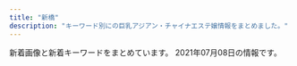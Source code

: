 ```yaml
---
title: "新橋"
description: "キーワード別にの巨乳アジアン・チャイナエステ嬢情報をまとめました。"
---
```


新着画像と新着キーワードをまとめています。
2021年07月08日の情報です。

<DmmAffiliateIns />
<KeywordTable
  shops={
    [
    {
        "name": "\u3082\u307f\u6975",
        "img_links": [
            "http://www.momigoku.mensest.com/files/006-02.jpg",
            "http://www.momigoku.mensest.com/files/009.jpg",
            "http://www.momigoku.mensest.com/files/001.jpg",
            "http://www.momigoku.mensest.com/files/005-02.jpg",
            "http://www.momigoku.mensest.com/photo_news/upimg/6504960e3d603628fe_0.jpg",
            "http://www.momigoku.mensest.com/images/mobile.jpg",
            "http://www.momigoku.mensest.com/files/008-03.jpg",
            "http://www.momigoku.mensest.com/files/008-02.jpg",
            "http://www.momigoku.mensest.com/files/003-03.jpg",
            "http://www.momigoku.mensest.com/files/002-02.jpg",
            "http://www.momigoku.mensest.com/files/005.jpg",
            "http://www.momigoku.mensest.com/files/003.jpg",
            "http://www.momigoku.mensest.com/files/008.jpg",
            "http://www.momigoku.mensest.com/files/004-03.jpg",
            "http://www.momigoku.mensest.com/files/007.jpg",
            "http://www.momigoku.mensest.com/photo_news/upimg/6504960e3d603628fe_1.jpg",
            "http://www.momigoku.mensest.com/files/001-03.jpg",
            "http://www.momigoku.mensest.com/files/006-03.jpg",
            "http://www.momigoku.mensest.com/images/r3.jpg",
            "http://www.momigoku.mensest.com/files/004-02.jpg",
            "http://www.momigoku.mensest.com/files/007-03.jpg",
            "http://www.momigoku.mensest.com/files/006.jpg",
            "http://www.momigoku.mensest.com/files/007-02.jpg",
            "http://www.momigoku.mensest.com/files/004.jpg",
            "http://www.momigoku.mensest.com/files/009-03.jpg",
            "http://www.momigoku.mensest.com/files/002.jpg",
            "http://www.momigoku.mensest.com/files/001-02.jpg",
            "http://www.momigoku.mensest.com/photo_news/upimg/6568560e4063c21661_0.jpg",
            "http://www.momigoku.mensest.com/files/002-03.jpg",
            "http://www.momigoku.mensest.com/images/line.png",
            "http://www.momigoku.mensest.com/files/003-02.jpg",
            "http://www.momigoku.mensest.com/files/005-03.jpg",
            "http://www.momigoku.mensest.com/files/009-02.jpg"
        ],
        "url": "http://www.momigoku.mensest.com/",
        "station": "JR\u65b0\u6a4b\u99c5\u70cf\u68ee\u53e3",
        "keywords": {
            "E": 4,
            "\u30bb\u30af\u30b7\u30fc": 1,
            "D": 28,
            "C": 21,
            "87": 36
        }
    },
    {
        "keywords": {
            "C": 6,
            "D": 9
        },
        "name": "Artemis",
        "url": "https://hamamatsucho-esthe.work/",
        "station": "JR\u6d5c\u677e\u753a\u99c5\u5317\u53e3",
        "img_links": [
            "https://hamamatsucho-esthe.work/room/2-l.jpg",
            "https://hamamatsucho-esthe.work/room/3-l.jpg",
            "https://hamamatsucho-esthe.work/room/4-s.jpg",
            "https://hamamatsucho-esthe.work/2018/11/09/kana-s1.jpg",
            "https://hamamatsucho-esthe.work/staff/yuki-s1.jpg",
            "https://hamamatsucho-esthe.work/room/4-l.jpg",
            "https://hamamatsucho-esthe.work/icon/facebook.png",
            "https://hamamatsucho-esthe.work/staff/riko-s1.jpg",
            "https://hamamatsucho-esthe.work/images/main1.jpg",
            "https://hamamatsucho-esthe.work/staff/maki-l1.jpg",
            "https://hamamatsucho-esthe.work/staff/mimi-s1.jpg",
            "https://hamamatsucho-esthe.work/images/flower.png",
            "https://hamamatsucho-esthe.work/2019/01/14/emi-s1.jpg",
            "https://hamamatsucho-esthe.work/menu/home.png",
            "https://hamamatsucho-esthe.work/2021/06/04/yuki-s1.jpg",
            "https://hamamatsucho-esthe.work/room/esthe2.jpg",
            "https://hamamatsucho-esthe.work/room/3-s.jpg",
            "https://hamamatsucho-esthe.work/icon/line.png",
            "https://hamamatsucho-esthe.work/kana01.png",
            "https://hamamatsucho-esthe.work/menu/friend.png",
            "https://hamamatsucho-esthe.work/button/blog.png",
            "https://hamamatsucho-esthe.work/staff/riri-s1.jpg",
            "https://hamamatsucho-esthe.work/images/footer-l.png",
            "https://hamamatsucho-esthe.work/room/esthe3.jpg",
            "https://hamamatsucho-esthe.work/staff/nana-s1.jpg",
            "https://hamamatsucho-esthe.work/images/footer-r.png",
            "https://hamamatsucho-esthe.work/room/1-s.jpg",
            "https://hamamatsucho-esthe.work/2020/11/06/momo-s1.jpg",
            "https://hamamatsucho-esthe.work/room/esthe1.jpg",
            "https://hamamatsucho-esthe.work/room/1-l.jpg",
            "https://hamamatsucho-esthe.work/2019/05/25/riko-s1.jpg",
            "https://hamamatsucho-esthe.work/2021/04/22/nana-s1.jpg",
            "https://hamamatsucho-esthe.work/2019/11/05/nanami-s1.jpg",
            "https://hamamatsucho-esthe.work/staff/yuki-l1.jpg",
            "https://hamamatsucho-esthe.work/2021/05/20/mimi-s1.jpg",
            "https://hamamatsucho-esthe.work/icon/twitter.png",
            "https://hamamatsucho-esthe.work/staff/riri-l1.jpg",
            "https://hamamatsucho-esthe.work/2018/12/26/sayaka-s1.jpg",
            "https://hamamatsucho-esthe.work/2019/05/25/koko-s1.jpg",
            "https://hamamatsucho-esthe.work/2018/09/10/sora-s1.jpg",
            "https://hamamatsucho-esthe.work/button/home.png",
            "https://hamamatsucho-esthe.work/images/main-sp.jpg",
            "https://hamamatsucho-esthe.work/2018/09/10/misa-s1.jpg",
            "https://hamamatsucho-esthe.work/button/staff.png",
            "https://hamamatsucho-esthe.work/2020/07/30/maki-s1.jpg",
            "https://hamamatsucho-esthe.work/staff/nana-l1.jpg",
            "https://hamamatsucho-esthe.work/menu/gallery.png",
            "https://hamamatsucho-esthe.work/staff/mimi-l1.jpg",
            "https://hamamatsucho-esthe.work/images/clear.png",
            "https://hamamatsucho-esthe.work/2020/01/05/yuki-s1.jpg",
            "https://hamamatsucho-esthe.work/images/qrcode.png",
            "https://hamamatsucho-esthe.work/staff/maki-s1.jpg",
            "https://hamamatsucho-esthe.work/room/2-s.jpg",
            "https://hamamatsucho-esthe.work/menu/blog.png",
            "https://hamamatsucho-esthe.work/menu/info.png",
            "https://hamamatsucho-esthe.work/2021/03/26/riri-s1.jpg",
            "https://hamamatsucho-esthe.work/icon/google_plus.png",
            "https://hamamatsucho-esthe.work/2019/06/14/riri-s1.jpg"
        ]
    },
    {
        "name": "\u30ab\u30b5\u30d6\u30e9\u30f3\u30ab",
        "station": "\u5185\u5e78\u753a\u99c5A3",
        "url": "http://romantic-est.info/",
        "img_links": [
            "http://romantic-est.info/link/menlog.jpg",
            "http://romantic-est.info/img/r1.jpg",
            "http://romantic-est.info/img/cg07.jpg",
            "http://romantic-est.info/img/cg111.jpg",
            "http://romantic-est.info/img/line.jpg",
            "http://romantic-est.info/img/cg071.jpg",
            "http://romantic-est.info/img/cg091.jpg",
            "http://romantic-est.info/img/topimg1.jpg",
            "http://romantic-est.info/img/r5.jpg",
            "http://romantic-est.info/img/cg11.jpg",
            "http://romantic-est.info/img/kan.jpg",
            "http://romantic-est.info/img/cg061.jpg",
            "https://s-este.jp/img/common/freebanner/200_40.png",
            "http://romantic-est.info/img/rec00.jpg",
            "https://www.est-tatsujin.jp/theme/esthe_no_tatsujin_front/banner/estbnr_s2_200x40.jpg",
            "http://romantic-est.info/img/cg09.jpg",
            "http://romantic-est.info/img/r3.jpg",
            "http://romantic-est.info/img/cg03.jpg",
            "http://romantic-est.info/img/r4.jpg",
            "http://romantic-est.info/img/cg031.jpg",
            "http://romantic-est.info/img/topimg.jpg",
            "http://romantic-est.info/img/r2.jpg",
            "http://romantic-est.info/img/line1.jpg",
            "http://romantic-est.info/img/cg06.jpg"
        ],
        "keywords": {}
    },
    {
        "station": "JR\u6d5c\u677e\u753a\u99c5\u5317\u53e3",
        "url": "https://hamamatsucho-mensesthe.net/",
        "img_links": [
            "https://hamamatsucho-mensesthe.net/staff/top/mitsuki-s1.jpg",
            "https://hamamatsucho-mensesthe.net/wp/wp-content/uploads/2019/07/0677E994-1DBF-4E0E-AB70-7CA5C034B140-150x150.jpeg",
            "https://hamamatsucho-mensesthe.net/wp/wp-content/uploads/2021/07/rika-150x150.jpg",
            "https://hamamatsucho-mensesthe.net/images/footer-r.png",
            "https://hamamatsucho-mensesthe.net/room/room-l4.jpg",
            "https://hamamatsucho-mensesthe.net/wp/wp-content/uploads/2020/01/mitsuki.jpg",
            "https://hamamatsucho-mensesthe.net/staff/top/ayaka-s1.jpg",
            "https://hamamatsucho-mensesthe.net/wp/wp-content/uploads/2021/07/rika.jpg",
            "https://hamamatsucho-mensesthe.net/wp/icon/facebook.png",
            "https://hamamatsucho-mensesthe.net/wp/images/top3.jpg",
            "https://hamamatsucho-mensesthe.net/images/flower.png",
            "https://hamamatsucho-mensesthe.net/icon/twitter.png",
            "https://hamamatsucho-mensesthe.net/wp/wp-content/uploads/2021/05/yuki.jpg",
            "https://hamamatsucho-mensesthe.net/room/room-l1.jpg",
            "https://hamamatsucho-mensesthe.net/wp/wp-content/uploads/2020/01/misaki-l2.jpg",
            "https://hamamatsucho-mensesthe.net/staff/top/rika-s1.jpg",
            "https://hamamatsucho-mensesthe.net/staff/top/aki-s1.jpg",
            "https://hamamatsucho-mensesthe.net/wp/wp-content/uploads/2020/08/ayaka.jpg",
            "https://hamamatsucho-mensesthe.net/room/room-l5.jpg",
            "https://hamamatsucho-mensesthe.net/images/clear.png",
            "https://hamamatsucho-mensesthe.net/wp/wp-content/uploads/2019/07/587590BB-96D0-4887-BE26-3B1413FF7283-150x150.jpeg",
            "https://hamamatsucho-mensesthe.net/wp/wp-content/uploads/2019/10/eri-150x150.jpg",
            "https://hamamatsucho-mensesthe.net/wp/images/mensesthe.jpg",
            "https://hamamatsucho-mensesthe.net/wp/wp-content/uploads/2020/10/aki-150x150.jpg",
            "https://hamamatsucho-mensesthe.net/wp/wp-content/uploads/2020/02/nana.jpg",
            "https://hamamatsucho-mensesthe.net/wp/wp-content/uploads/2020/02/1714CAA8-3D57-4009-AB72-F5A8E6B60310.jpeg",
            "https://hamamatsucho-mensesthe.net/staff/top/emi-s1.jpg",
            "https://hamamatsucho-mensesthe.net/room/room-l3.jpg",
            "https://hamamatsucho-mensesthe.net/staff/top/rin-s1.jpg",
            "https://hamamatsucho-mensesthe.net/room/room-l6.jpg",
            "https://hamamatsucho-mensesthe.net/staff/top/miyu-s1.jpg",
            "https://hamamatsucho-mensesthe.net/wp/images/top1.jpg",
            "https://hamamatsucho-mensesthe.net/wp/icon/google_plus.png",
            "https://hamamatsucho-mensesthe.net/wp/icon/line.png",
            "https://hamamatsucho-mensesthe.net/wp/wp-content/uploads/2021/01/yuna-150x150.jpg",
            "https://hamamatsucho-mensesthe.net/wp/wp-content/uploads/2020/02/stand-by.jpg",
            "https://hamamatsucho-mensesthe.net/icon/google_plus.png",
            "https://hamamatsucho-mensesthe.net/icon/line.png",
            "https://hamamatsucho-mensesthe.net/images/footer-l.png",
            "https://hamamatsucho-mensesthe.net/wp/images/top2.jpg",
            "https://hamamatsucho-mensesthe.net/wp/wp-content/uploads/2020/01/emi-l1.jpg",
            "https://hamamatsucho-mensesthe.net/link/mens-esthe.png",
            "https://hamamatsucho-mensesthe.net/wp/icon/twitter.png",
            "https://hamamatsucho-mensesthe.net/room/room-l2.jpg",
            "https://hamamatsucho-mensesthe.net/wp/wp-content/uploads/2020/11/urara.jpg",
            "https://hamamatsucho-mensesthe.net/wp/images/clear.png",
            "https://hamamatsucho-mensesthe.net/icon/facebook.png",
            "https://hamamatsucho-mensesthe.net/wp/wp-content/uploads/2021/05/yuki-s1-150x150.jpg",
            "https://hamamatsucho-mensesthe.net/staff/top/nao-s1.jpg"
        ],
        "name": "SERA",
        "keywords": {
            "E": 7,
            "D": 24,
            "C": 4
        }
    },
    {
        "keywords": {},
        "url": "http://yukizhouse00.web.fc2.com/",
        "station": "JR\u6d5c\u677e\u753a\u99c5\u5357\u53e3",
        "name": "Yuki\u2019s House",
        "img_links": [
            "http://yukizhouse00.web.fc2.com/images/slider/slid1.jpg",
            "http://yukizhouse00.web.fc2.com/images/portfolio/work-6.jpg",
            "http://yukizhouse00.web.fc2.com/images/slider/slid2.jpg",
            "http://yukizhouse00.web.fc2.com/images/portfolio/work-2.jpg",
            "http://yukizhouse00.web.fc2.com/images/portfolio/work-1.jpg",
            "http://yukizhouse00.web.fc2.com/images/portfolio/work-5.jpg",
            "http://yukizhouse00.web.fc2.com/images/portfolio/work-3.jpg",
            "http://yukizhouse00.web.fc2.com/images/portfolio/work-4.jpg"
        ]
    },
    {
        "url": "http://melpomene-est.biz/",
        "img_links": [
            "http://melpomene-est.biz/images/b1.jpg",
            "http://melpomene-est.biz/images/b5.jpg",
            "http://melpomene-est.biz/images/r2.jpg",
            "http://melpomene-est.biz/images/tel.png",
            "http://melpomene-est.biz/images/ac4.jpg",
            "http://melpomene-est.biz/images/b3.jpg",
            "http://melpomene-est.biz/images/r6.jpg",
            "http://melpomene-est.biz/images/r3.jpg",
            "http://melpomene-est.biz/images/cg01.jpg",
            "http://melpomene-est.biz/images/rosel.png",
            "http://melpomene-est.biz/images/cg02.jpg",
            "http://melpomene-est.biz/images/b6.jpg",
            "http://melpomene-est.biz/images/cg03.jpg",
            "http://melpomene-est.biz/images/ac2.jpg",
            "http://melpomene-est.biz/images/r1.jpg",
            "http://melpomene-est.biz/images/qrc.png",
            "http://melpomene-est.biz/images/ac1.jpg",
            "http://melpomene-est.biz/images/r5.jpg",
            "http://melpomene-est.biz/images/ac3.jpg",
            "http://melpomene-est.biz/images/r4.jpg",
            "http://melpomene-est.biz/images/kan.jpg",
            "http://melpomene-est.biz/images/cg08.jpg",
            "http://melpomene-est.biz/images/cg09.jpg",
            "http://melpomene-est.biz/images/roser.png",
            "http://melpomene-est.biz/images/cg05.jpg",
            "http://melpomene-est.biz/images/b2.jpg",
            "http://melpomene-est.biz/images/cg06.jpg",
            "http://melpomene-est.biz/images/b4.jpg"
        ],
        "station": "JR\u65b0\u6a4b\u99c5\u65e5\u6bd4\u8c37\u53e3",
        "name": "\u30bb\u30cf\u30c8",
        "keywords": {
            "86": 31,
            "87": 6
        }
    },
    {
        "keywords": {
            "85": 4,
            "87": 4,
            "83": 4,
            "90": 4,
            "86": 4
        },
        "station": "JR\u6d5c\u677e\u753a\u99c5\u5357\u53e3",
        "name": "\u6c34\u7121\u6708\uff5e\u307f\u306a\u3065\u304d\uff5e",
        "url": "https://minazuki-tokyo.com/",
        "img_links": [
            "https://minazuki-tokyo.com/wp-content/uploads/2020/11/photo01.png",
            "https://minazuki-tokyo.com/wp-content/uploads/2021/02/t05.png",
            "https://minazuki-tokyo.com/wp-content/uploads/2021/02/t03.png",
            "https://minazuki-tokyo.com/wp-content/uploads/2021/02/price.png",
            "https://minazuki-tokyo.com/wp-content/uploads/2021/02/koyuri-1.jpg",
            "https://minazuki-tokyo.com/wp-content/uploads/2021/02/haru.jpg",
            "https://minazuki-tokyo.com/wp-content/uploads/2021/02/top1.png",
            "https://minazuki-tokyo.com/wp-content/uploads/2021/02/haru.png",
            "https://minazuki-tokyo.com/wp-content/uploads/2021/02/t06.png",
            "https://minazuki-tokyo.com/wp-content/uploads/2021/03/top10.png",
            "https://minazuki-tokyo.com/wp-content/uploads/2021/02/ayu.jpg",
            "https://minazuki-tokyo.com/wp-content/uploads/2021/02/sm01.png",
            "https://minazuki-tokyo.com/wp-content/uploads/2021/02/yumi.jpg",
            "https://minazuki-tokyo.com/wp-content/uploads/2020/11/photo05.png",
            "https://minazuki-tokyo.com/wp-content/uploads/2020/11/photo04.png",
            "https://minazuki-tokyo.com/wp-content/uploads/2021/02/sm02.png",
            "https://minazuki-tokyo.com/wp-content/uploads/2021/02/t02.png",
            "https://minazuki-tokyo.com/wp-content/uploads/2021/02/t08.png",
            "https://minazuki-tokyo.com/wp-content/uploads/2021/02/t04.png",
            "https://minazuki-tokyo.com/wp-content/uploads/2021/02/cam.png",
            "https://minazuki-tokyo.com/wp-content/uploads/2021/02/ayu.png",
            "https://minazuki-tokyo.com/wp-content/uploads/2021/02/yuyu.png",
            "https://minazuki-tokyo.com/wp-content/uploads/2021/02/yuyu2.jpg",
            "https://minazuki-tokyo.com/wp-content/uploads/2021/02/t01.png",
            "https://minazuki-tokyo.com/wp-content/uploads/2021/02/sm03.png",
            "https://minazuki-tokyo.com/wp-content/uploads/2021/02/yumi.png",
            "https://minazuki-tokyo.com/wp-content/uploads/2021/02/koyuri.png",
            "https://minazuki-tokyo.com/wp-content/uploads/2021/02/t07.png",
            "https://minazuki-tokyo.com/wp-content/uploads/2021/02/2-09.png",
            "https://minazuki-tokyo.com/wp-content/uploads/2020/11/photo03.png",
            "https://minazuki-tokyo.com/wp-content/uploads/2021/02/sm04.png",
            "https://minazuki-tokyo.com/wp-content/uploads/2021/02/top2.png",
            "https://minazuki-tokyo.com/wp-content/uploads/2020/11/photo02.png"
        ]
    },
    {
        "img_links": [
            "https://static.wixstatic.com/media/c0eb72_9f57c6ba804e4a55805040f7832a3bb9~mv2.png",
            "https://static.wixstatic.com/media/c0eb72_349ce6f6faed4c09b9ec1e412ba7a370~mv2.jpg",
            "https://static.wixstatic.com/media/c0eb72_068fd8e3a6034963bb1dcf1002759294~mv2.png",
            "https://static.wixstatic.com/media/c0eb72_43f5a28bd3004602b64ed4bc3095af0e~mv2.png",
            "https://static.wixstatic.com/media/c0eb72_026f8703429f4d1a93067d6664ba9e24~mv2.png"
        ],
        "keywords": {},
        "station": "JR\u7530\u753a\u99c5\u897f\u53e3",
        "url": "https://www.morinokaori-massage.com/",
        "name": "\u68ee\u306e\u9999"
    },
    {
        "keywords": {
            "88": 10,
            "87": 6,
            "E": 6,
            "84": 4,
            "85": 4
        },
        "name": "Tami",
        "url": "http://body-heal.net/",
        "img_links": [
            "http://body-heal.net/images/store/01.jpg",
            "http://body-heal.net/images/access/04.jpg",
            "http://body-heal.net/staffPhoto/b20190608220420.jpg",
            "http://body-heal.net/images/show.jpg",
            "http://body-heal.net/staffPhoto/b20190120201033.jpg",
            "http://body-heal.net/js/sliderLine/slide_next.png",
            "http://body-heal.net/staffPhoto/b20180721035111.jpg",
            "http://body-heal.net/images/store/04.jpg",
            "http://body-heal.net/images/store/06.jpg",
            "http://body-heal.net/staffPhoto/b20190117105438.jpg",
            "http://body-heal.net/staffPhoto/b20190608222039.jpg",
            "http://body-heal.net/images/store/05.jpg",
            "http://body-heal.net/staffPhoto/b20190218130854.jpg",
            "http://body-heal.net/images/access/01.jpg",
            "http://body-heal.net/images/access/02.jpg",
            "http://body-heal.net/js/sliderLine/slide_prev.png",
            "http://body-heal.net/uploadfiles/images/campaignBodyHealNet.jpg",
            "http://body-heal.net/images/access/03.jpg",
            "http://body-heal.net/images/access/05.jpg",
            "http://body-heal.net/staffPhoto/b20180926231950.jpg"
        ],
        "station": "JR\u7530\u753a\u99c5\u4e09\u7530\u53e3"
    },
    {
        "keywords": {
            "F": 3,
            "D": 7,
            "C": 3,
            "E": 2
        },
        "name": "Oriental Spa",
        "img_links": [
            "https://hamamatsucho-mensesthe.com/staff2/wp-content/uploads/2019/12/nanami02-2.png",
            "https://hamamatsucho-mensesthe.com/2018/11/23/arisa-s1.jpg",
            "https://hamamatsucho-mensesthe.com/kumi1.jpg",
            "https://hamamatsucho-mensesthe.com/room/3.jpg",
            "https://hamamatsucho-mensesthe.com/icon/google_plus.png",
            "https://hamamatsucho-mensesthe.com/menu/friend.png",
            "https://hamamatsucho-mensesthe.com/staff/yoko-l1.jpg",
            "https://hamamatsucho-mensesthe.com/images/flower.png",
            "https://hamamatsucho-mensesthe.com/staff/arisa-l1.jpg",
            "https://hamamatsucho-mensesthe.com/staff2/wp-content/uploads/2021/06/hime01.png",
            "https://hamamatsucho-mensesthe.com/nana03.png",
            "https://hamamatsucho-mensesthe.com/2018/12/21/yuyu-s1.jpg",
            "https://hamamatsucho-mensesthe.com/staff2/wp-content/uploads/2021/03/miku03.png",
            "https://hamamatsucho-mensesthe.com/icon/line.png",
            "https://hamamatsucho-mensesthe.com/images/main1.jpg",
            "https://hamamatsucho-mensesthe.com/staff/yoko-s1.jpg",
            "https://hamamatsucho-mensesthe.com/kumi2.jpg",
            "https://hamamatsucho-mensesthe.com/button/sche.png",
            "https://hamamatsucho-mensesthe.com/staff2/wp-content/uploads/2021/06/yuki02.png",
            "https://hamamatsucho-mensesthe.com/2018/03/02/anna-s1.jpg",
            "https://hamamatsucho-mensesthe.com/room/4.jpg",
            "https://hamamatsucho-mensesthe.com/images/footer-r.png",
            "https://hamamatsucho-mensesthe.com/staff/nana-l1.jpg",
            "https://hamamatsucho-mensesthe.com/staff2/wp-content/uploads/2020/11/momo02.png",
            "https://hamamatsucho-mensesthe.com/images/header3.png",
            "https://hamamatsucho-mensesthe.com/menu/home.png",
            "https://hamamatsucho-mensesthe.com/room/1.jpg",
            "https://hamamatsucho-mensesthe.com/staff/nana-s1.jpg",
            "https://hamamatsucho-mensesthe.com/staff2/wp-content/uploads/2021/06/ai01.png",
            "https://hamamatsucho-mensesthe.com/staff2/wp-content/uploads/2021/06/miki01.png",
            "https://hamamatsucho-mensesthe.com/miyuki01.png",
            "https://hamamatsucho-mensesthe.com/staff2/wp-content/uploads/2020/11/siruet.png",
            "https://hamamatsucho-mensesthe.com/menu/info.png",
            "https://hamamatsucho-mensesthe.com/button/staff.png",
            "https://hamamatsucho-mensesthe.com/images/clear.png",
            "https://hamamatsucho-mensesthe.com/staff2/wp-content/uploads/2021/06/linko05.png",
            "https://hamamatsucho-mensesthe.com/menu/sche.png",
            "https://hamamatsucho-mensesthe.com/2018/06/08/hana-s2.jpg",
            "https://hamamatsucho-mensesthe.com/room/esthe2.jpg",
            "https://hamamatsucho-mensesthe.com/images/main-sp.jpg",
            "https://hamamatsucho-mensesthe.com/room/esthe1.jpg",
            "https://hamamatsucho-mensesthe.com/icon/facebook.png",
            "https://hamamatsucho-mensesthe.com/icon/twitter.png",
            "https://hamamatsucho-mensesthe.com/images/footer-l.png",
            "https://hamamatsucho-mensesthe.com/staff/koko-s1.jpg",
            "https://hamamatsucho-mensesthe.com/staff/yuyu-s1.jpg",
            "https://hamamatsucho-mensesthe.com/staff/yuyu-l1.jpg",
            "https://hamamatsucho-mensesthe.com/menu/gallery.png",
            "https://hamamatsucho-mensesthe.com/staff2/wp-content/uploads/2021/05/mimi02.png",
            "https://hamamatsucho-mensesthe.com/staff2/wp-content/uploads/2021/03/rina03.png",
            "https://hamamatsucho-mensesthe.com/button/home.png",
            "https://hamamatsucho-mensesthe.com/staff/arisa-s1.jpg",
            "https://hamamatsucho-mensesthe.com/room/esthe3.jpg",
            "https://hamamatsucho-mensesthe.com/staff/koko-l1.jpg",
            "https://hamamatsucho-mensesthe.com/staff2/wp-content/uploads/2021/07/yui01.png",
            "https://hamamatsucho-mensesthe.com/room/2.jpg",
            "https://hamamatsucho-mensesthe.com/2018/12/21/koko-s1.jpg",
            "https://hamamatsucho-mensesthe.com/staff2/wp-content/uploads/2019/12/haru-1.png",
            "https://hamamatsucho-mensesthe.com/2018/06/12/yoko-s1.jpg",
            "https://hamamatsucho-mensesthe.com/2017/10/08/ruru-s1.jpg"
        ],
        "url": "https://hamamatsucho-mensesthe.com/",
        "station": "JR\u6d5c\u677e\u753a\u99c5\u5317\u53e3"
    },
    {
        "name": "Aroma Coco8",
        "url": "https://aroma-queen.work/",
        "station": "JR\u65b0\u6a4b\u99c5\u70cf\u68ee\u53e3",
        "keywords": {
            "D": 4,
            "\u4e73": 2,
            "\u80f8": 2,
            "G": 1,
            "E": 7,
            "F": 1,
            "\u30bb\u30af\u30b7\u30fc": 22
        },
        "img_links": [
            "https://aroma-queen.work/images/st/st_maisy.jpg",
            "https://aroma-queen.work/images/st/st_25.jpg",
            "https://aroma-queen.work/images/st/st_rei.jpg",
            "https://aroma-queen.work/images/st/st_jasmine_1.jpg",
            "https://aroma-queen.work/images/st/st_kaori_2.jpg",
            "https://aroma-queen.work/images/st/st_yuyu.jpg",
            "https://aroma-queen.work/images/st/st_nanako.jpg",
            "https://aroma-queen.work/images/st/st_pink_3.jpg",
            "https://aroma-queen.work/images/st/st_miki.jpg",
            "https://aroma-queen.work/images/st/st_min_2.jpg",
            "https://aroma-queen.work/images/week_campaign.jpg",
            "https://aroma-queen.work/images/st/st_hana_1.jpg",
            "https://aroma-queen.work/images/st/st_angel_2.jpg",
            "https://aroma-queen.work/images/st/st_four1.jpg",
            "https://aroma-queen.work/images/st/st_ou_1.jpg",
            "https://aroma-queen.work/images/st/st_ryuu_2.jpg",
            "https://aroma-queen.work/images/st/st_pink_4.jpg",
            "https://aroma-queen.work/images/st/st_yumi.jpg",
            "https://aroma-queen.work/images/st/st_aigo.jpg",
            "https://aroma-queen.work/images/st/st_sayuri_1.jpg",
            "https://aroma-queen.work/images/st/st_13.jpg",
            "https://aroma-queen.work/images/st/st_honey_1.jpg",
            "https://aroma-queen.work/images/st/st_jj_1.jpg",
            "https://aroma-queen.work/images/st/st_pink_2.jpg",
            "https://aroma-queen.work/images/st/st_hana_2.jpg",
            "https://aroma-queen.work/images/st/st_nuna2.jpg",
            "https://aroma-queen.work/images/st/st_maria.jpg",
            "https://aroma-queen.work/images/st/st_7_1.jpg",
            "https://aroma-queen.work/images/st/st_chiba_4.jpg",
            "https://aroma-queen.work/images/st/st_lucy_3.jpg",
            "https://aroma-queen.work/images/st/st_eiri.jpg",
            "https://aroma-queen.work/images/st/st_17_2.jpg",
            "https://aroma-queen.work/images/st/st_yuri_2.jpg",
            "https://aroma-queen.work/images/st/st_koko.jpg",
            "https://aroma-queen.work/images/st/st_aya_1.jpg",
            "https://aroma-queen.work/images/st/st_min_4.jpg",
            "https://aroma-queen.work/images/st/st_14_1.jpg",
            "https://aroma-queen.work/images/st/st_gei.jpg",
            "https://aroma-queen.work/images/st/st_cake_1.jpg",
            "https://aroma-queen.work/images/st/st_cindy.jpg",
            "https://aroma-queen.work/images/top_campaign_dec.jpg",
            "https://aroma-queen.work/images/st/st_rei_3.jpg",
            "https://aroma-queen.work/images/st/st_nuna3.jpg",
            "https://aroma-queen.work/images/st/st_17_1.jpg",
            "https://aroma-queen.work/images/st/st_chiba_2.jpg",
            "https://aroma-queen.work/images/st/st_pink_1.jpg",
            "https://aroma-queen.work/images/st/st_mayumi_1.jpg",
            "https://aroma-queen.work/images/st/st_ai_1.jpg",
            "https://aroma-queen.work/images/st/st_mimi_1.jpg",
            "https://aroma-queen.work/images/st/st_bibi.jpg",
            "https://aroma-queen.work/images/st/st_mai_1.jpg",
            "https://aroma-queen.work/images/st/st_yuri.jpg",
            "https://aroma-queen.work/images/st/st_yuri_3.jpg",
            "https://aroma-queen.work/images/st/st_anan.jpg",
            "https://aroma-queen.work/images/st/st_hara3.jpg",
            "https://aroma-queen.work/images/st/st_kiki_1.jpg",
            "https://aroma-queen.work/images/st/st_hara.jpg",
            "https://aroma-queen.work/images/st/st_kou1.jpg",
            "https://aroma-queen.work/images/top_campaign_spring.jpg",
            "https://aroma-queen.work/images/st/st_coco_1.jpg",
            "https://aroma-queen.work/images/st/st_bibi_1.jpg",
            "https://aroma-queen.work/images/st/st_nori.jpg",
            "https://aroma-queen.work/images/st/st_saya_1.jpg",
            "https://aroma-queen.work/images/st/st_shizuka_1.jpg",
            "https://aroma-queen.work/images/st/st_chiba_1.jpg",
            "https://aroma-queen.work/images/st/st_ai.jpg",
            "https://aroma-queen.work/images/st/st_huxa.jpg",
            "https://aroma-queen.work/images/st/st_dan_2.jpg",
            "https://aroma-queen.work/images/st/st_18.jpg",
            "https://aroma-queen.work/images/st/st_joy_1.jpg",
            "https://aroma-queen.work/images/st/st_nan.jpg",
            "https://aroma-queen.work/images/st/st_aiko_1.jpg",
            "https://aroma-queen.work/images/st/st_sakura_1.jpg",
            "https://aroma-queen.work/images/top.png",
            "https://aroma-queen.work/images/st/st_rena_2.jpg",
            "https://aroma-queen.work/images/top2.png",
            "https://aroma-queen.work/images/st/st_mirror_2.jpg",
            "https://aroma-queen.work/images/st/st_17.jpg",
            "https://aroma-queen.work/images/st/st_21.jpg",
            "https://aroma-queen.work/images/st/st_nana_1.jpg",
            "https://aroma-queen.work/images/st/st_joy_3.jpg",
            "https://aroma-queen.work/images/st/st_10_1.jpg",
            "https://aroma-queen.work/images/st/st_joy_2.jpg",
            "https://aroma-queen.work/images/st/st_rinda_2.jpg",
            "https://aroma-queen.work/images/st/st_sofea_2.jpg",
            "https://aroma-queen.work/images/st/st_rinda_6.jpg",
            "https://aroma-queen.work/images/st/st_emi_1.jpg",
            "https://aroma-queen.work/images/st/st_emi.jpg",
            "https://aroma-queen.work/images/st/st_ai1.jpg",
            "https://aroma-queen.work/images/st/st_koko_1.jpg",
            "https://aroma-queen.work/images/st/st_aiko_2.jpg",
            "https://aroma-queen.work/images/st/st_dan_1.jpg",
            "https://aroma-queen.work/images/st/st_nina_3.jpg",
            "https://aroma-queen.work/images/st/st_nana.jpg",
            "https://aroma-queen.work/images/st/st_nuna.jpg",
            "https://aroma-queen.work/images/st/st_party_2.jpg",
            "https://aroma-queen.work/images/st/st_kei.jpg",
            "https://aroma-queen.work/images/st/st_22.jpg",
            "https://aroma-queen.work/images/st/st_bibi_2.jpg",
            "https://aroma-queen.work/images/st/st_eri.jpg",
            "https://aroma-queen.work/images/st/st_rei_2.jpg",
            "https://aroma-queen.work/images/st/st_20_1.jpg",
            "https://aroma-queen.work/images/st/st_kou2.jpg",
            "https://aroma-queen.work/images/st/st_angel_3.jpg",
            "https://aroma-queen.work/images/st/st_ami_2.jpg",
            "https://aroma-queen.work/images/st/st_get_3.jpg",
            "https://aroma-queen.work/images/st/st_16_1.jpg",
            "https://aroma-queen.work/images/st/st_aya.jpg",
            "https://aroma-queen.work/images/st/st_.jpg",
            "https://aroma-queen.work/images/st/st_kaori_1.jpg",
            "https://aroma-queen.work/images/st/st_5_1.jpg",
            "https://aroma-queen.work/images/st/st_saya_0.jpg",
            "https://aroma-queen.work/images/st/st_20.jpg",
            "https://aroma-queen.work/images/st/st_minto_1.jpg",
            "https://aroma-queen.work/images/st/st_ou_2.jpg",
            "https://aroma-queen.work/images/st/st_mirror_3.jpg",
            "https://aroma-queen.work/images/st/st_koy_2.jpg",
            "https://aroma-queen.work/images/st/st_rinda_1.jpg",
            "https://aroma-queen.work/images/st/st_jerry.jpg",
            "https://aroma-queen.work/images/st/st_ou_3.jpg",
            "https://aroma-queen.work/images/st/st_mayumi_2.jpg",
            "https://aroma-queen.work/images/st/st_nami_1.jpg",
            "https://aroma-queen.work/images/st/st_risa_1.jpg",
            "https://aroma-queen.work/images/st/st_kiki2.jpg",
            "https://aroma-queen.work/images/st/st_maya_1.jpg",
            "https://aroma-queen.work/images/st/st_joy.jpg",
            "https://aroma-queen.work/images/st/st_19.jpg"
        ]
    },
    {
        "img_links": [
            "http://www.himawari.mensest.com/files/002.jpg",
            "http://www.himawari.mensest.com/files/006-02.jpg",
            "http://www.himawari.mensest.com/images/s_news.jpg",
            "http://www.himawari.mensest.com/files/006.jpg",
            "http://www.himawari.mensest.com/files/005-02.jpg",
            "http://www.himawari.mensest.com/images/s_link.jpg",
            "http://www.himawari.mensest.com/files/003.jpg",
            "http://www.himawari.mensest.com/images/bj1.jpg",
            "http://www.himawari.mensest.com/files/003-02.jpg",
            "http://www.himawari.mensest.com/images/s_info.jpg",
            "http://www.himawari.mensest.com/files/004.jpg",
            "http://www.himawari.mensest.com/images/mobile.jpg",
            "http://www.himawari.mensest.com/files/005.jpg",
            "http://www.himawari.mensest.com/images/bj3.jpg",
            "http://www.himawari.mensest.com/images/s_staff.jpg",
            "http://www.himawari.mensest.com/images/hua.jpg",
            "http://www.himawari.mensest.com/files/002-02.jpg",
            "http://www.himawari.mensest.com/files/004-02.jpg",
            "http://www.himawari.mensest.com/images/top.png"
        ],
        "station": "JR\u6d5c\u677e\u753a\u99c5\u5317\u53e3",
        "name": "\u3072\u307e\u308f\u308a",
        "url": "http://www.himawari.mensest.com/",
        "keywords": {
            "C": 3,
            "D": 2,
            "87": 2,
            "86": 3
        }
    },
    {
        "img_links": [
            "http://www.es-tokyo.link/img/rin1.jpg",
            "http://www.es-tokyo.link/images/interior_t.jpg",
            "http://www.es-tokyo.link/images/sys1.jpg",
            "http://www.es-tokyo.link/images/s1.png",
            "http://www.es-tokyo.link/img/minami1.jpg",
            "http://www.es-tokyo.link/images/22.jpg",
            "http://www.es-tokyo.link/img/hikari1.jpg",
            "http://www.es-tokyo.link/images/28.jpg",
            "http://www.es-tokyo.link/images/32.jpg",
            "http://www.es-tokyo.link/img/emili1.jpg",
            "http://www.es-tokyo.link/images/b1.jpg",
            "http://www.es-tokyo.link/img/mayu1.jpg",
            "http://www.es-tokyo.link/images/27.jpg",
            "http://www.es-tokyo.link/images/news.jpg",
            "http://www.es-tokyo.link/images/5.jpg",
            "http://www.es-tokyo.link/img/yui1.jpg",
            "http://www.es-tokyo.link/img/momoko1.jpg",
            "http://www.es-tokyo.link/img/kaori1.jpg",
            "http://www.es-tokyo.link/img/naomi1.jpg",
            "http://www.es-tokyo.link/images/head.jpg",
            "http://www.es-tokyo.link/images/25.jpg",
            "http://www.es-tokyo.link/images/mobile.jpg",
            "http://www.es-tokyo.link/images/b2.jpg",
            "http://www.es-tokyo.link/images/24.jpg",
            "http://www.es-tokyo.link/img/izumi1.jpg",
            "http://www.es-tokyo.link/images/3.jpg",
            "http://www.es-tokyo.link/images/30.jpg",
            "http://www.es-tokyo.link/images/int1.jpg",
            "http://www.es-tokyo.link/images/20.jpg",
            "http://www.es-tokyo.link/images/9.jpg",
            "http://www.es-tokyo.link/img/miwa1.jpg",
            "http://www.es-tokyo.link/img/suzu1.jpg",
            "http://www.es-tokyo.link/img/minami2.jpg",
            "http://www.es-tokyo.link/images/23.jpg",
            "http://www.es-tokyo.link/img/erin1.jpg",
            "http://www.es-tokyo.link/images/b3.jpg",
            "http://www.es-tokyo.link/images/newface.jpg",
            "http://www.es-tokyo.link/images/19.jpg",
            "http://www.es-tokyo.link/images/tel.jpg",
            "http://www.es-tokyo.link/images/31.jpg",
            "http://www.es-tokyo.link/img/izumi2.jpg",
            "http://www.es-tokyo.link/images/staff_t.jpg",
            "http://www.es-tokyo.link/img/ami1.jpg",
            "http://www.es-tokyo.link/images/sys2.jpg",
            "http://www.es-tokyo.link/img/erin2.jpg",
            "http://www.es-tokyo.link/images/int2.jpg"
        ],
        "url": "http://www.es-tokyo.link",
        "name": "Pandora*\u30d1\u30f3\u30c9\u30e9",
        "keywords": {},
        "station": "JR\u6d5c\u677e\u753a\u99c5\u5357\u53e3"
    },
    {
        "img_links": [
            "http://www.shiawasenojikan.esjp.info/images/sys3.jpg",
            "http://www.shiawasenojikan.esjp.info/files/009-02.jpg",
            "http://www.shiawasenojikan.esjp.info/images/interior_t.jpg",
            "http://www.shiawasenojikan.esjp.info/files/010-02.jpg",
            "http://www.shiawasenojikan.esjp.info/images/mobile.jpg",
            "http://www.shiawasenojikan.esjp.info/files/003-02.jpg",
            "http://www.shiawasenojikan.esjp.info/images/link_t.jpg",
            "http://www.shiawasenojikan.esjp.info/files/010.jpg",
            "http://www.shiawasenojikan.esjp.info/files/001.jpg",
            "http://www.shiawasenojikan.esjp.info/files/015-02.jpg",
            "http://www.shiawasenojikan.esjp.info/files/003.jpg",
            "http://www.shiawasenojikan.esjp.info/files/015.jpg",
            "http://www.shiawasenojikan.esjp.info/images/tel.jpg",
            "http://www.shiawasenojikan.esjp.info/images/news.jpg",
            "http://www.shiawasenojikan.esjp.info/files/010-03.jpg",
            "http://www.shiawasenojikan.esjp.info/images/head.jpg",
            "http://www.shiawasenojikan.esjp.info/files/003-03.jpg",
            "http://www.shiawasenojikan.esjp.info/files/009-03.jpg",
            "http://www.shiawasenojikan.esjp.info/files/001-02.jpg",
            "http://www.shiawasenojikan.esjp.info/files/015-03.jpg",
            "http://www.shiawasenojikan.esjp.info/images/int2.jpg",
            "http://www.shiawasenojikan.esjp.info/files/009.jpg",
            "http://www.shiawasenojikan.esjp.info/files/001-03.jpg",
            "http://www.shiawasenojikan.esjp.info/images/staff_t.jpg"
        ],
        "url": "http://www.shiawasenojikan.esjp.info/",
        "station": "JR\u65b0\u6a4b\u99c5\u65e5\u6bd4\u8c37\u53e3",
        "keywords": {
            "88": 1,
            "87": 3,
            "D": 5,
            "86": 1
        },
        "name": "\u5e78\u305b\u306e\u6642\u9593"
    },
    {
        "url": "http://tamachi-en.link/",
        "station": "JR\u7530\u753a\u99c5\u6771\u53e3",
        "keywords": {
            "C": 16
        },
        "img_links": [
            "http://tamachi-en.link/images/top.jpg",
            "http://tamachi-en.link/images/g3.jpg",
            "http://tamachi-en.link/images/g2.jpg",
            "http://tamachi-en.link/images/zi_link.png",
            "http://tamachi-en.link/images/zi_staff.png",
            "http://tamachi-en.link/images/g8.jpg",
            "http://tamachi-en.link/images/g0.jpg",
            "http://tamachi-en.link/images/mobile.png",
            "http://tamachi-en.link/images/sakula.jpg",
            "http://tamachi-en.link/images/g5.jpg",
            "http://tamachi-en.link/images/new1.jpg",
            "http://tamachi-en.link/images/g1.jpg",
            "http://tamachi-en.link/images/g6.jpg",
            "http://tamachi-en.link/images/g4.jpg"
        ],
        "name": "\u7e01"
    },
    {
        "img_links": [
            "http://es-leon.link/photos/sites/45/2021/05/2021050416545177.jpg",
            "http://es-leon.link/images/slider03.jpg",
            "http://es-leon.link/photos/sites/45/2021/02/2021021014235421.jpg",
            "http://es-leon.link/images/guide6.jpg",
            "http://es-leon.link/images/lineline.png",
            "http://es-leon.link/images/pagetop.jpg",
            "http://es-leon.link/photos/sites/45/2021/03/2021041002184750.jpg",
            "http://es-leon.link/photos/sites/45/2021/06/2021062907281342.jpg",
            "http://es-leon.link/photos/sites/45/2020/10/2020101404192576.jpg",
            "http://es-leon.link/photos/sites/45/2021/07/202107072214577.jpg",
            "http://es-leon.link/images/guide2.jpg",
            "http://es-leon.link/photos/sites/45/2021/05/2021050416550882.jpg",
            "http://es-leon.link/photos/sites/45/2021/05/2021053003333110.jpg",
            "http://es-leon.link/images/guide1.jpg",
            "http://es-leon.link/photos/sites/45/2021/02/2021022813195234.jpg",
            "http://es-leon.link/photos/sites/45/2021/06/202106280451406.jpg",
            "http://es-leon.link/images/guide5.jpg",
            "http://es-leon.link/photos/sites/45/2021/04/2021041118451354.jpg",
            "http://es-leon.link/images/guide4.jpg",
            "http://es-leon.link/photos/sites/45/2021/04/2021043013400012.jpg",
            "http://es-leon.link/photos/sites/45/2021/06/2021062804513224.jpg",
            "http://es-leon.link/photos/sites/45/2021/02/2021022702210178.jpg",
            "http://es-leon.link/images/nav_link02_no.png",
            "http://es-leon.link/photos/sites/45/2021/04/2021043013395329.jpg",
            "http://es-leon.link/images/slider02.jpg",
            "http://es-leon.link/photos/sites/45/2021/05/2021050301212645.jpg",
            "http://es-leon.link/images/profile.png",
            "http://es-leon.link/photos/sites/45/2021/05/2021050801323975.jpg",
            "http://es-leon.link/images/nav_link04_no.png",
            "http://es-leon.link/photos/sites/45/2021/04/2021041118464285.jpg",
            "http://es-leon.link/photos/sites/45/2020/10/2020101318294854.jpg",
            "http://es-leon.link/images/nav_link07_no.png",
            "http://es-leon.link/images/guide3.jpg",
            "http://es-leon.link/photos/sites/45/2021/06/2021062605513683.jpg",
            "http://es-leon.link/photos/sites/45/2021/03/2021031222423325.jpg",
            "http://es-leon.link/images/nav_link05_no.png",
            "http://es-leon.link/photos/sites/45/2020/10/2020101517271166.jpg",
            "http://es-leon.link/photos/sites/45/2020/10/2020101318300043.jpg",
            "http://es-leon.link/images/qr.png",
            "http://es-leon.link/images/card.png",
            "http://es-leon.link/photos/sites/45/2021/02/2021022815420713.jpg",
            "http://es-leon.link/images/slider04.jpg",
            "http://es-leon.link/photos/sites/45/2021/04/2021043018143110.jpg",
            "http://es-leon.link/photos/sites/45/2021/05/2021050617464464.jpg",
            "http://es-leon.link/photos/sites/45/2020/10/202010010328436.jpg",
            "http://es-leon.link/photos/sites/45/2021/02/2021022813203297.jpg",
            "http://es-leon.link/images/nav_link06_no.png",
            "http://es-leon.link/photos/sites/45/2021/02/202102281658118.jpg",
            "http://es-leon.link/photos/sites/45/2021/05/2021052608131497.jpg",
            "http://es-leon.link/photos/sites/45/2021/05/2021050801330145.jpg",
            "http://es-leon.link/images/slider01.jpg",
            "http://es-leon.link/images/nav_link01_no.png",
            "http://es-leon.link/photos/sites/45/2021/04/2021043013393443.jpg",
            "http://es-leon.link/photos/sites/45/2021/05/2021052608044541.jpg",
            "http://es-leon.link/images/guide2.png",
            "http://es-leon.link/photos/sites/45/2021/05/2021050801322582.jpg",
            "http://es-leon.link/photos/sites/45/2021/06/2021061018070213.jpg",
            "http://es-leon.link/photos/sites/45/2021/05/2021053003331795.jpg",
            "http://es-leon.link/photos/sites/45/2021/05/2021052608061121.jpg",
            "http://es-leon.link/images/guide7.jpg",
            "http://es-leon.link/images/slider00.jpg",
            "http://es-leon.link/images/guide1.png",
            "http://es-leon.link/images/guide8.jpg",
            "http://es-leon.link/images/img_info.jpg",
            "http://es-leon.link/photos/sites/45/2021/07/2021070722154647.jpg",
            "http://es-leon.link/images/nav_link03_no.png",
            "http://es-leon.link/images/header.png",
            "http://es-leon.link/photos/sites/45/2021/02/2021022815431041.jpg",
            "http://es-leon.link/photos/sites/45/2020/10/2020100103284496.jpg",
            "http://es-leon.link/photos/sites/45/2021/03/2021031222420647.jpg"
        ],
        "url": "http://es-leon.link/",
        "name": "LEON",
        "station": "JR\u65b0\u6a4b\u99c5\u70cf\u68ee\u53e3",
        "keywords": {
            "86": 3,
            "90": 2,
            "\u80f8": 1,
            "84": 7,
            "85": 8,
            "88": 11,
            "92": 4
        }
    },
    {
        "img_links": [
            "http://www.k-harunoie.info/imge/service3.jpg",
            "http://www.k-harunoie.info/imge/s1.png",
            "http://www.k-harunoie.info/imge/interior_t.jpg",
            "http://www.k-harunoie.info/imge/staff_t.jpg",
            "http://www.k-harunoie.info/imge/botton.jpg",
            "http://www.k-harunoie.info/imge/p-5.jpg",
            "http://www.k-harunoie.info/imge/p-1.jpg",
            "http://www.k-harunoie.info/imge/s0.png",
            "http://www.k-harunoie.info/imge/p-2.jpg",
            "http://www.k-harunoie.info/imge/service2.jpg",
            "http://www.k-harunoie.info/imge/sys.png",
            "http://www.k-harunoie.info/imge/tel.png",
            "http://www.k-harunoie.info/imge/ta.png",
            "http://www.k-harunoie.info/imge/p-4.jpg",
            "http://www.k-harunoie.info/imge/service1.jpg",
            "http://www.k-harunoie.info/imge/int2.png"
        ],
        "name": "\u6625\u306e\u5bb6",
        "url": "http://www.k-harunoie.info/",
        "keywords": {},
        "station": "JR\u7530\u753a\u99c5\u6771\u53e3"
    }
]
}
/>
<DmmAffiliateScript />
